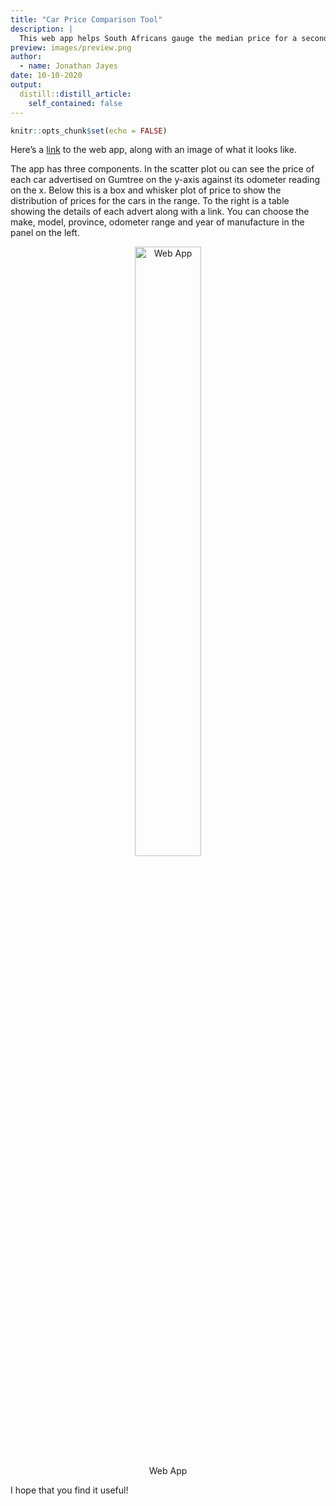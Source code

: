 ```yaml
---
title: "Car Price Comparison Tool"
description: |
  This web app helps South Africans gauge the median price for a second hand car. You can compare price by odometer reading, make and model, and province. Ad links are included in a table beside the output.
preview: images/preview.png
author:
  - name: Jonathan Jayes
date: 10-10-2020
output:
  distill::distill_article:
    self_contained: false
---
```



```r
knitr::opts_chunk$set(echo = FALSE)
```

Here's a [link](http://jonathan-jayes.shinyapps.io/gumtree-price-explorer) to the web app, along with an image of what it looks like.

The app has three components. In the scatter plot ou can see the price of each car advertised on Gumtree on the y-axis against its odometer reading on the x. Below this is a box and whisker plot of price to show the distribution of prices for the cars in the range. To the right is a table showing the details of each advert along with a link. You can choose the make, model, province, odometer range and year of manufacture in the panel on the left.

<center>

![Web App](images/preview.png){#id .class width=50%}
</center>

I hope that you find it useful!

